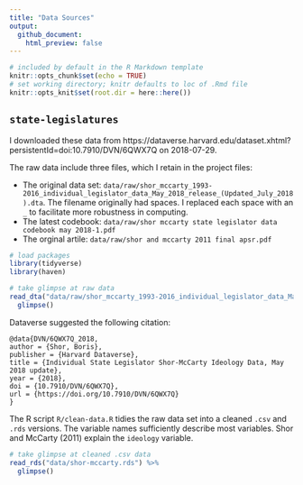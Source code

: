 ```yaml
---
title: "Data Sources"
output: 
  github_document:
    html_preview: false
---
```


```r
# included by default in the R Markdown template
knitr::opts_chunk$set(echo = TRUE)
# set working directory; knitr defaults to loc of .Rmd file
knitr::opts_knit$set(root.dir = here::here())
```

## `state-legislatures`

I downloaded these data from https://dataverse.harvard.edu/dataset.xhtml?persistentId=doi:10.7910/DVN/6QWX7Q on 2018-07-29.

The raw data include three files, which I retain in the project files:

* The original data set: `data/raw/shor_mccarty_1993-2016_individual_legislator_data_May_2018_release_(Updated_July_2018).dta`. The filename originally had spaces. I replaced each space with an `_` to facilitate more robustness in computing.
* The latest codebook: `data/raw/shor mccarty state legislator data codebook may 2018-1.pdf`
* The orginal artile: `data/raw/shor and mccarty 2011 final apsr.pdf`

```r
# load packages
library(tidyverse)
library(haven)

# take glimpse at raw data 
read_dta("data/raw/shor_mccarty_1993-2016_individual_legislator_data_May_2018_release_(Updated_July_2018).dta") %>%
  glimpse()
```

Dataverse suggested the following citation:
```
@data{DVN/6QWX7Q_2018,
author = {Shor, Boris},
publisher = {Harvard Dataverse},
title = {Individual State Legislator Shor-McCarty Ideology Data, May 2018 update},
year = {2018},
doi = {10.7910/DVN/6QWX7Q},
url = {https://doi.org/10.7910/DVN/6QWX7Q}
}
```

The R script `R/clean-data.R` tidies the raw data set into a cleaned `.csv` and `.rds` versions. The variable names sufficiently describe most variables. Shor and McCarty (2011) explain the `ideology` variable.

```r
# take glimpse at cleaned .csv data 
read_rds("data/shor-mccarty.rds") %>%
  glimpse()
```



